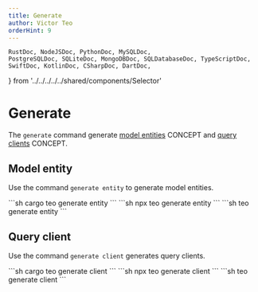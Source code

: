 ```yaml
---
title: Generate
author: Victor Teo
orderHint: 9
---
```


    RustDoc, NodeJSDoc, PythonDoc, MySQLDoc,
    PostgreSQLDoc, SQLiteDoc, MongoDBDoc, SQLDatabaseDoc, TypeScriptDoc,
    SwiftDoc, KotlinDoc, CSharpDoc, DartDoc,
} from '../../../../../shared/components/Selector'

# Generate

The `generate` command generate 
[model entities](/concepts/components/teo-schema/generator#model-entity-generator)
<span className="concept">CONCEPT</span> and 
[query clients](/concepts/components/teo-schema/generator#query-client-generator)
<span className="concept">CONCEPT</span>.

## Model entity

Use the command `generate entity` to generate model entities.

<RustDoc>
```sh
cargo teo generate entity
```
</RustDoc>
<NodeJSDoc>
```sh
npx teo generate entity
```
</NodeJSDoc>
<PythonDoc>
```sh
teo generate entity
```
</PythonDoc>

## Query client

Use the command `generate client` generates query clients.

<RustDoc>
```sh
cargo teo generate client
```
</RustDoc>
<NodeJSDoc>
```sh
npx teo generate client
```
</NodeJSDoc>
<PythonDoc>
```sh
teo generate client
```
</PythonDoc>

<PrevNext />